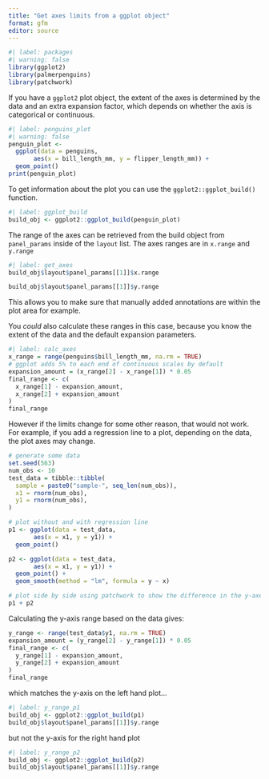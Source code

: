 ```yaml
---
title: "Get axes limits from a ggplot object"
format: gfm
editor: source
---
```


```r
#| label: packages
#| warning: false
library(ggplot2)
library(palmerpenguins)
library(patchwork)
```

If you have a `ggplot2` plot object, the extent of the axes is determined by the 
data and an extra expansion factor, which depends on whether the axis is
categorical or continuous.
```r
#| label: penguins_plot
#| warning: false
penguin_plot <- 
  ggplot(data = penguins,
       aes(x = bill_length_mm, y = flipper_length_mm)) +
  geom_point()
print(penguin_plot)
```

To get information about the plot you can use the `ggplot2::ggplot_build()` 
function.

```r
#| label: ggplot_build
build_obj <- ggplot2::ggplot_build(penguin_plot)
```

The range of the axes can be retrieved from the build object from `panel_params`
inside of the `layout` list. The axes ranges are in `x.range` and `y.range`
```r
#| label: get_axes
build_obj$layout$panel_params[[1]]$x.range

build_obj$layout$panel_params[[1]]$y.range
```

This allows you to make sure that manually added annotations are within the plot
area for example.

You _could_ also calculate these ranges in this case, because you know the extent 
of the data and the default expansion parameters. 
```r
#| label: calc_axes
x_range = range(penguins$bill_length_mm, na.rm = TRUE)
# ggplot adds 5% to each end of continuous scales by default
expansion_amount = (x_range[2] - x_range[1]) * 0.05
final_range <- c(
  x_range[1] - expansion_amount,
  x_range[2] + expansion_amount
)
final_range
```

However if the limits change for some other reason, that would not work.
For example, if you add a regression line to a plot, depending on the data, the 
plot axes may change.
```r
# generate some data
set.seed(563)
num_obs <- 10
test_data = tibble::tibble(
  sample = paste0("sample-", seq_len(num_obs)),
  x1 = rnorm(num_obs),
  y1 = rnorm(num_obs),
)

# plot without and with regression line
p1 <- ggplot(data = test_data,
       aes(x = x1, y = y1)) +
  geom_point()

p2 <- ggplot(data = test_data,
       aes(x = x1, y = y1)) +
  geom_point() +
  geom_smooth(method = "lm", formula = y ~ x)

# plot side by side using patchwork to show the difference in the y-axes
p1 + p2
```

Calculating the y-axis range based on the data gives:
```r
y_range <- range(test_data$y1, na.rm = TRUE)
expansion_amount = (y_range[2] - y_range[1]) * 0.05
final_range <- c(
  y_range[1] - expansion_amount,
  y_range[2] + expansion_amount
)
final_range
```

which matches the y-axis on the left hand plot...
```r
#| label: y_range_p1
build_obj <- ggplot2::ggplot_build(p1)
build_obj$layout$panel_params[[1]]$y.range
```

but not the y-axis for the right hand plot
```r
#| label: y_range_p2
build_obj <- ggplot2::ggplot_build(p2)
build_obj$layout$panel_params[[1]]$y.range
```
